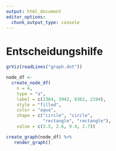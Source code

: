 ```yaml
---
output: html_document
editor_options: 
  chunk_output_type: console
---
```


# Entscheidungshilfe

```r
grViz(readLines("graph.dot"))
```


```r
node_df <-
  create_node_df(
    n = 4,
    type = "a",
    label = c(2384, 3942, 8362, 2194),
    style = "filled",
    color = "aqua",
    shape = c("circle", "circle",
              "rectangle", "rectangle"),
    value = c(3.5, 2.6, 9.4, 2.7))

create_graph(node_df) %>%
   render_graph()
```

